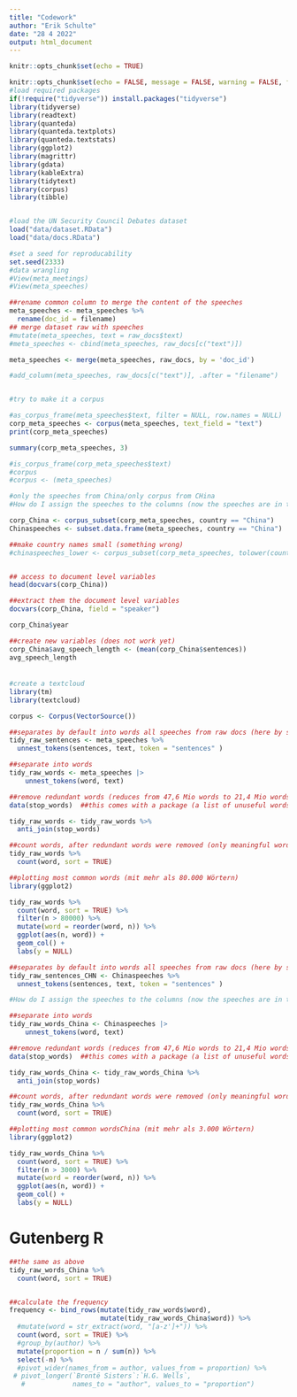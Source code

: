 ```yaml
---
title: "Codework"
author: "Erik Schulte"
date: "28 4 2022"
output: html_document
---
```


```r
knitr::opts_chunk$set(echo = TRUE)
```

```r
knitr::opts_chunk$set(echo = FALSE, message = FALSE, warning = FALSE, fig.width = 6, fig.height = 5, fig.pos="H", fig.pos = 'H')
#load required packages
if(!require("tidyverse")) install.packages("tidyverse")
library(tidyverse)
library(readtext)
library(quanteda)
library(quanteda.textplots)
library(quanteda.textstats)
library(ggplot2)
library(magrittr)
library(gdata)
library(kableExtra)
library(tidytext)
library(corpus)
library(tibble)


#load the UN Security Council Debates dataset
load("data/dataset.RData")
load("data/docs.RData")

#set a seed for reproducability
set.seed(2333)
#data wrangling
#View(meta_meetings)
#View(meta_speeches)

##rename common column to merge the content of the speeches
meta_speeches <- meta_speeches %>%
  rename(doc_id = filename)
## merge dataset raw with speeches
#mutate(meta_speeches, text = raw_docs$text)
#meta_speeches <- cbind(meta_speeches, raw_docs[c("text")])

meta_speeches <- merge(meta_speeches, raw_docs, by = 'doc_id')

#add_column(meta_speeches, raw_docs[c("text")], .after = "filename")


#try to make it a corpus

#as_corpus_frame(meta_speeches$text, filter = NULL, row.names = NULL)
corp_meta_speeches <- corpus(meta_speeches, text_field = "text")
print(corp_meta_speeches)

summary(corp_meta_speeches, 3)

#is_corpus_frame(corp_meta_speeches$text)
#corpus
#corpus <- (meta_speeches)

#only the speeches from China/only corpus from CHina
#How do I assign the speeches to the columns (now the speeches are in the same order as in the document, but not tied to the countries)

corp_China <- corpus_subset(corp_meta_speeches, country == "China")
Chinaspeeches <- subset.data.frame(meta_speeches, country == "China")

##make country names small (something wrong)
#chinaspeeches_lower <- corpus_subset(corp_meta_speeches, tolower(country) %in% tolower(corp_China))


## access to document level variables
head(docvars(corp_China))

##extract them the document level variables
docvars(corp_China, field = "speaker")

corp_China$year

##create new variables (does not work yet)
corp_China$avg_speech_length <- (mean(corp_China$sentences))
avg_speech_length

```

######
```r
#create a textcloud
library(tm)
library(textcloud)

corpus <- Corpus(VectorSource())
```
#######

```r
##separates by default into words all speeches from raw docs (here by sentences)
tidy_raw_sentences <- meta_speeches %>%
  unnest_tokens(sentences, text, token = "sentences" )  

##separate into words
tidy_raw_words <- meta_speeches |> 
    unnest_tokens(word, text)

##remove redundant words (reduces from 47,6 Mio words to 21,4 Mio words)
data(stop_words)  ##this comes with a package (a list of unuseful words)

tidy_raw_words <- tidy_raw_words %>%
  anti_join(stop_words)

##count words, after redundant words were removed (only meaningful words)
tidy_raw_words %>%
  count(word, sort = TRUE)

##plotting most common words (mit mehr als 80.000 Wörtern)
library(ggplot2)

tidy_raw_words %>%
  count(word, sort = TRUE) %>%
  filter(n > 80000) %>%
  mutate(word = reorder(word, n)) %>%
  ggplot(aes(n, word)) +
  geom_col() +
  labs(y = NULL)
```

```r
##separates by default into words all speeches from raw docs (here by sentences)
tidy_raw_sentences_CHN <- Chinaspeeches %>%
  unnest_tokens(sentences, text, token = "sentences" )  

#How do I assign the speeches to the columns (now the speeches are in the same order as in the document, but not tied to the countries)

##separate into words
tidy_raw_words_China <- Chinaspeeches |> 
    unnest_tokens(word, text)

##remove redundant words (reduces from 47,6 Mio words to 21,4 Mio words)
data(stop_words)  ##this comes with a package (a list of unuseful words)

tidy_raw_words_China <- tidy_raw_words_China %>%
  anti_join(stop_words)

##count words, after redundant words were removed (only meaningful words)
tidy_raw_words_China %>%
  count(word, sort = TRUE)

##plotting most common wordsChina (mit mehr als 3.000 Wörtern)
library(ggplot2)

tidy_raw_words_China %>%
  count(word, sort = TRUE) %>%
  filter(n > 3000) %>%
  mutate(word = reorder(word, n)) %>%
  ggplot(aes(n, word)) +
  geom_col() +
  labs(y = NULL)
```
# Gutenberg R

```r
##the same as above
tidy_raw_words_China %>%
  count(word, sort = TRUE)


##calculate the frequency
frequency <- bind_rows(mutate(tidy_raw_words$word),
                       mutate(tidy_raw_words_China$word)) %>% 
  #mutate(word = str_extract(word, "[a-z']+")) %>%
  count(word, sort = TRUE) %>%
  #group_by(author) %>%
  mutate(proportion = n / sum(n)) %>% 
  select(-n) %>% 
  #pivot_wider(names_from = author, values_from = proportion) %>%
 # pivot_longer(`Brontë Sisters`:`H.G. Wells`,
   #            names_to = "author", values_to = "proportion")
```



